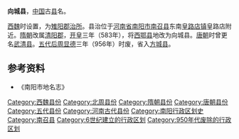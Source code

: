 '''向城县'''，[[中国|中国]]古[[县|县]]名。

[[西魏|西魏]]时设置，为[[雉阳郡|雉阳郡]][[治所|治所]]。县治位于[[河南省|河南省]][[南阳市|南阳市]][[南召县|南召县]]东南[[皇路店镇|皇路店镇]]皇路店附近。[[隋朝|隋朝]]改属[[清阳郡|清阳郡]]，[[开皇|开皇]]三年（583年），将[[西鄂县|西鄂县]]地改为向城县。[[唐朝|唐朝]]时曾更名[[武清县_(唐朝)|武清县]]。[[五代|五代]][[后周|后周]][[显德|显德]]三年（956年）时废，省入[[方城县|方城县]]。

==参考资料==
*《南阳市地名志》

{{已废的南阳市古代行政区划}}
[[Category:西魏县份|Category:西魏县份]]
[[Category:北周县份|Category:北周县份]]
[[Category:隋朝县份|Category:隋朝县份]]
[[Category:唐朝县份|Category:唐朝县份]]
[[Category:五代县份|Category:五代县份]]
[[Category:河南古代县份|Category:河南古代县份]]
[[Category:南阳行政区划史|Category:南阳行政区划史]]
[[Category:南召县|Category:南召县]]
[[Category:6世纪建立的行政区划|Category:6世纪建立的行政区划]]
[[Category:950年代废除的行政区划|Category:950年代废除的行政区划]]